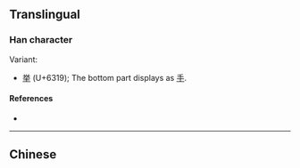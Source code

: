 {{also|舉}}
{{character info/new}}
==Translingual==
{{stroke order|strokes=9}}
{{CJKV-forms|舉|举|挙|擧}}

===Han character===
{{Han char|rn=3|rad=丶|as=08|sn=9|four=9050|canj=FCQ|ids=⿱兴⿻一十}}

Variant:
* [[挙]] (U+6319); The bottom part displays as [[手]].

====References====
* {{Han ref|kx=0081.041|hdz=10047.030|uh=4E3E|ud=20030}}

----

==Chinese==
{{zh-see|舉}}